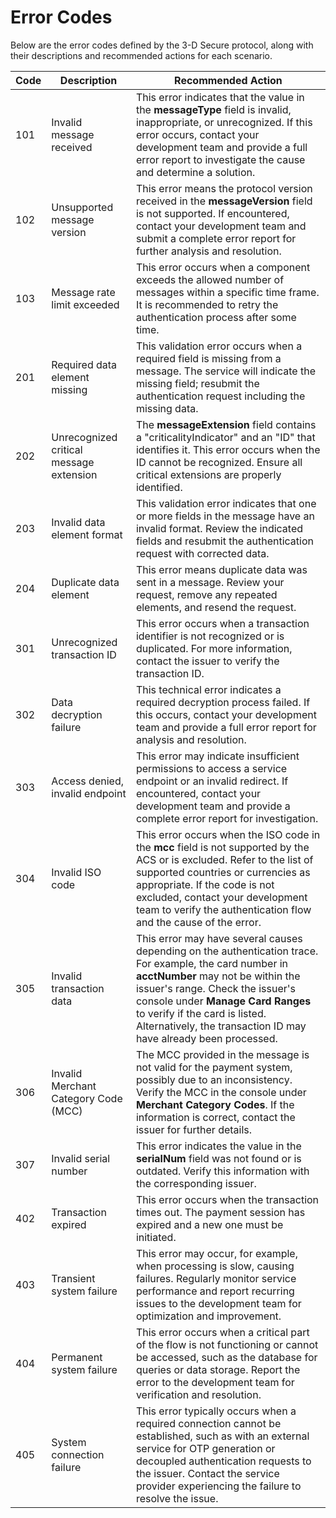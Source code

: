 # Error Codes

Below are the error codes defined by the 3-D Secure protocol, along with their descriptions and recommended actions for each scenario.

 Code   | Description                                            | Recommended Action                                        |
--------|--------------------------------------------------------|-----------------------------------------------------------|
 101    | Invalid message received                               | This error indicates that the value in the **messageType** field is invalid, inappropriate, or unrecognized. If this error occurs, contact your development team and provide a full error report to investigate the cause and determine a solution.                                                                      |
 102    | Unsupported message version                            | This error means the protocol version received in the **messageVersion** field is not supported. If encountered, contact your development team and submit a complete error report for further analysis and resolution.                                                                                                   |
 103    | Message rate limit exceeded                            | This error occurs when a component exceeds the allowed number of messages within a specific time frame. It is recommended to retry the authentication process after some time.                                                                                                                                           |
 201    | Required data element missing                          | This validation error occurs when a required field is missing from a message. The service will indicate the missing field; resubmit the authentication request including the missing data.                                                                                                                               |
 202    | Unrecognized critical message extension                | The **messageExtension** field contains a "criticalityIndicator" and an "ID" that identifies it. This error occurs when the ID cannot be recognized. Ensure all critical extensions are properly identified.                                                                                                             |
 203    | Invalid data element format                            | This validation error indicates that one or more fields in the message have an invalid format. Review the indicated fields and resubmit the authentication request with corrected data.                                                                                                                                  |
 204    | Duplicate data element                                 | This error means duplicate data was sent in a message. Review your request, remove any repeated elements, and resend the request.                                                                                                                                                                                        |
 301    | Unrecognized transaction ID                            | This error occurs when a transaction identifier is not recognized or is duplicated. For more information, contact the issuer to verify the transaction ID.                                                                                                                                                               |
 302    | Data decryption failure                                | This technical error indicates a required decryption process failed. If this occurs, contact your development team and provide a full error report for analysis and resolution.                                                                                                                                          |
 303    | Access denied, invalid endpoint                        | This error may indicate insufficient permissions to access a service endpoint or an invalid redirect. If encountered, contact your development team and provide a complete error report for investigation.                                                                                                               |
 304    | Invalid ISO code                                       | This error occurs when the ISO code in the **mcc** field is not supported by the ACS or is excluded. Refer to the list of supported countries or currencies as appropriate. If the code is not excluded, contact your development team to verify the authentication flow and the cause of the error.                     |
 305    | Invalid transaction data                               | This error may have several causes depending on the authentication trace. For example, the card number in **acctNumber** may not be within the issuer's range. Check the issuer's console under **Manage Card Ranges** to verify if the card is listed. Alternatively, the transaction ID may have already been processed. |
 306    | Invalid Merchant Category Code (MCC)                   | The MCC provided in the message is not valid for the payment system, possibly due to an inconsistency. Verify the MCC in the console under **Merchant Category Codes**. If the information is correct, contact the issuer for further details.                                                                           |
 307    | Invalid serial number                                  | This error indicates the value in the **serialNum** field was not found or is outdated. Verify this information with the corresponding issuer.                                                                                                                                                                           |
 402    | Transaction expired                                    | This error occurs when the transaction times out. The payment session has expired and a new one must be initiated.                                                                                                                                                                                                       |
 403    | Transient system failure                               | This error may occur, for example, when processing is slow, causing failures. Regularly monitor service performance and report recurring issues to the development team for optimization and improvement.                                                                                                                |
 404    | Permanent system failure                               | This error occurs when a critical part of the flow is not functioning or cannot be accessed, such as the database for queries or data storage. Report the error to the development team for verification and resolution.                                                                                                 |
 405    | System connection failure                              | This error typically occurs when a required connection cannot be established, such as with an external service for OTP generation or decoupled authentication requests to the issuer. Contact the service provider experiencing the failure to resolve the issue.                                                        |
